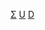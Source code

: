 {{WPSS-cat}}
{{Stub Category|article= 美國製播之電視節目 |newstub=US-tv-prog-stub|category=美國電視節目}}
{{hiddencat}}
[[Category:美國電視節目|Σ]]
[[Category:電視小作品|U]]
[[Category:美國小作品|D]]